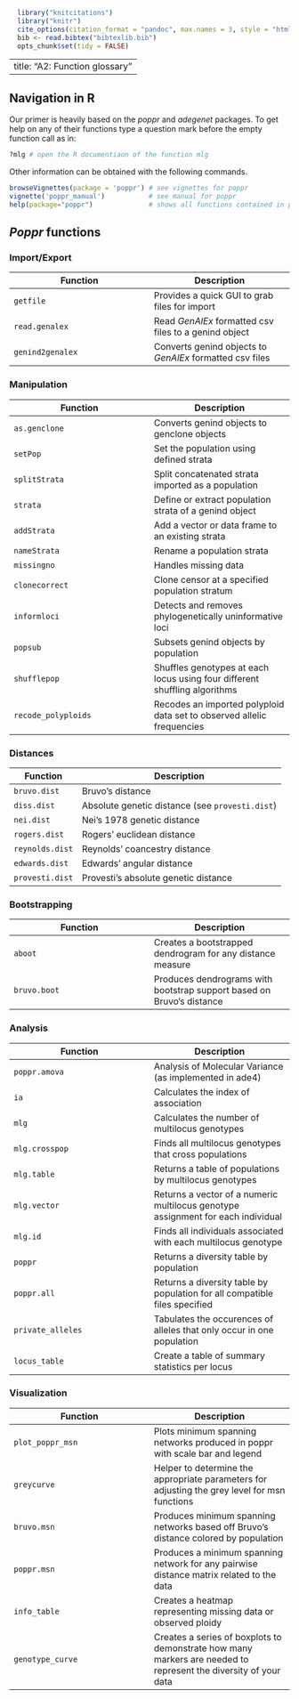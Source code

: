 ```r
  library("knitcitations")
  library("knitr")
  cite_options(citation_format = "pandoc", max.names = 3, style = "html", hyperlink = "to.doc")
  bib <- read.bibtex("bibtexlib.bib")
  opts_chunk$set(tidy = FALSE)
```
---
title: "A2: Function glossary"
---

<!---To quit R you can either use the Rstudio>Quit Rstudio pulldown menu command or execute ⌘+Q (OS X) or CTRL+Q (PC). 

Navigation in R
----

---->
 

<!--```{r, eval=FALSE}
getwd()        # this command will print the current working directory
ls()           # list objects in the current workspace
help(options)  # learn about available options
history()      # viewing your command history
data(*dsname*) # access builtin database *dsname*; must have pacakge loaded containing it
q()            # quit your R session

# default for saving history is ".Rhistory"
savehistory(file="myfile")  # save your command history for whole session
loadhistory(file= "myfile") # recall command history save

# Package specific information
installed.packages()[,c("Package","Version")] #list packages & versions installed
browseVignettes()                     # see vignettes from all packages

#Help on functions
help(functionname)     # Display documentation for a function
args(functionname)     # What are the arguments for a given function
example(functionname)  # see examples of function calls
```
-->


Navigation in R
----

Our primer is heavily based on the *poppr* and *adegenet* packages. To get help
on any of their functions type a question mark before the empty function call as
in:

```r
?mlg # open the R documentiaon of the function mlg
```

Other information can be obtained with the following commands.

```r
browseVignettes(package = 'poppr') # see vignettes for poppr
vignette('poppr_manual')           # see manual for poppr
help(package="poppr")              # shows all functions contained in poppr package
```

*Poppr* functions
----

### Import/Export
Function | Description    
----|----
`getfile` | Provides a quick GUI to grab files for import
`read.genalex` | Read *GenAlEx* formatted csv files to a genind object
`genind2genalex` | Converts genind objects to *GenAlEx* formatted csv files

### Manipulation
Function | Description    
----|----
`as.genclone` | Converts genind objects to genclone objects
`setPop` | Set the population using defined strata
`splitStrata` | Split concatenated strata imported as a population
`strata` | Define or extract population strata of a genind object
`addStrata` | Add a vector or data frame to an existing strata
`nameStrata` | Rename a population strata
`missingno` | Handles missing data
`clonecorrect` | Clone censor at a specified population stratum
`informloci` | Detects and removes phylogenetically uninformative loci
`popsub` | Subsets genind objects by population
`shufflepop` | Shuffles genotypes at each locus using four different shuffling algorithms
`recode_polyploids` | Recodes an imported polyploid data set to observed allelic frequencies


### Distances
Function | Description    
----|----
`bruvo.dist` | Bruvo’s distance
`diss.dist` | Absolute genetic distance (see `provesti.dist`)
`nei.dist` | Nei’s 1978 genetic distance
`rogers.dist` | Rogers’ euclidean distance
`reynolds.dist` | Reynolds’ coancestry distance
`edwards.dist` | Edwards’ angular distance
`provesti.dist` | Provesti’s absolute genetic distance

### Bootstrapping
Function | Description    
----|----
`aboot` | Creates a bootstrapped dendrogram for any distance measure
`bruvo.boot` | Produces dendrograms with bootstrap support based on Bruvo’s distance

### Analysis
Function | Description    
----|----
`poppr.amova` | Analysis of Molecular Variance (as implemented in ade4)
`ia` | Calculates the index of association
`mlg` | Calculates the number of multilocus genotypes
`mlg.crosspop` | Finds all multilocus genotypes that cross populations
`mlg.table` | Returns a table of populations by multilocus genotypes
`mlg.vector` | Returns a vector of a numeric multilocus genotype assignment for each individual
`mlg.id` | Finds all individuals associated with each multilocus genotype
`poppr` | Returns a diversity table by population
`poppr.all` | Returns a diversity table by population for all compatible files specified
`private_alleles` | Tabulates the occurences of alleles that only occur in one population
`locus_table` | Create a table of summary statistics per locus

### Visualization
Function | Description    
----|----
`plot_poppr_msn` | Plots minimum spanning networks produced in poppr with scale bar and legend
`greycurve` | Helper to determine the appropriate parameters for adjusting the grey level for msn functions
`bruvo.msn` | Produces minimum spanning networks based off Bruvo’s distance colored by population
`poppr.msn` | Produces a minimum spanning network for any pairwise distance matrix related to the data
`info_table` | Creates a heatmap representing missing data or observed ploidy
`genotype_curve` | Creates a series of boxplots to demonstrate how many markers are needed to represent the diversity of your data
